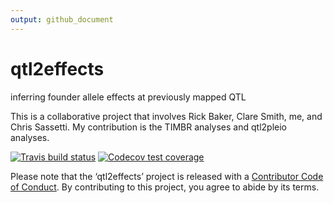 ```yaml
---
output: github_document
---
```


# qtl2effects


inferring founder allele effects at previously mapped QTL

This is a collaborative project that involves Rick Baker, Clare Smith, me, and Chris Sassetti. My contribution is the TIMBR analyses and qtl2pleio analyses.





  <!-- badges: start -->
[![Travis build status](https://api.travis-ci.org/fboehm/qtl2effects.svg?branch=master)](https://api.travis-ci.org/fboehm/qtl2effects)
[![Codecov test coverage](https://codecov.io/gh/fboehm/qtl2effects/branch/master/graph/badge.svg)](https://codecov.io/gh/fboehm/qtl2effects?branch=master)

  <!-- badges: end -->



Please note that the 'qtl2effects' project is released with a
[Contributor Code of Conduct](.github/CODE_OF_CONDUCT.md).
By contributing to this project, you agree to abide by its terms.
